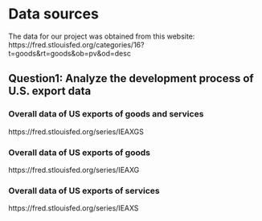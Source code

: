 # Data sources
The data for our project was obtained from this website:
https://fred.stlouisfed.org/categories/16?t=goods&rt=goods&ob=pv&od=desc

## Question1: Analyze the development process of U.S. export data
### Overall data of US exports of goods and services
https://fred.stlouisfed.org/series/IEAXGS

### Overall data of US exports of goods
https://fred.stlouisfed.org/series/IEAXG

### Overall data of US exports of services
https://fred.stlouisfed.org/series/IEAXS


